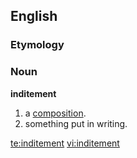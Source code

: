 ==English==
===Etymology===
{{suffix|indite|ment}}

===Noun===
'''inditement'''

# a [[composition]].
# something put in writing.
[[te:inditement]]
[[vi:inditement]]